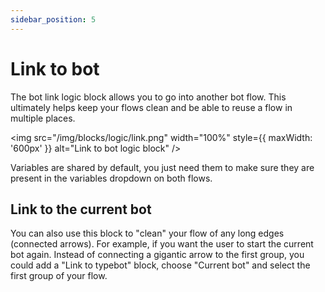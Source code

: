 ```yaml
---
sidebar_position: 5
---
```


# Link to bot

The bot link logic block allows you to go into another bot flow. This ultimately helps keep your flows clean and be able to reuse a flow in multiple places.

<img
  src="/img/blocks/logic/link.png"
  width="100%"
  style={{ maxWidth: '600px' }}
  alt="Link to bot logic block"
/>

Variables are shared by default, you just need them to make sure they are present in the variables dropdown on both flows.

## Link to the current bot

You can also use this block to "clean" your flow of any long edges (connected arrows). For example, if you want the user to start the current bot again. Instead of connecting a gigantic arrow to the first group, you could add a "Link to typebot" block, choose "Current bot" and select the first group of your flow.
